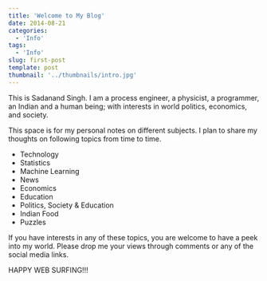 ```yaml
---
title: 'Welcome to My Blog'
date: 2014-08-21
categories:
  - 'Info'
tags:
  - 'Info'
slug: first-post
template: post
thumbnail: '../thumbnails/intro.jpg'
---
```



This is Sadanand Singh. I am a process engineer, a physicist, a
programmer, an Indian and a human being; with interests in world
politics, economics, and society.

<div class='image-container'>
  <div class='image-container__left'>
    <ZoomImage src='https://res.cloudinary.com/sadanandsingh/image/upload/v1496963333/sadanand_navmqu.jpg'></ZoomImage>
  </div>
  <div class='image-container__right'>
    <Timeline
      dataSource={{ sourceType: 'profile', screenName: 'saddy4s' }}
      options={{ username: 'saddy4s', height: 700 }}
    />
  </div>
</div>

This space is for my personal notes on different subjects. I plan to
share my thoughts on following topics from time to time.

- Technology
- Statistics
- Machine Learning
- News
- Economics
- Education
- Politics, Society & Education
- Indian Food
- Puzzles

If you have interests in any of these topics, you are welcome to have a
peek into my world. Please drop me your views through comments or any of
the social media links.

HAPPY WEB SURFING!!!
